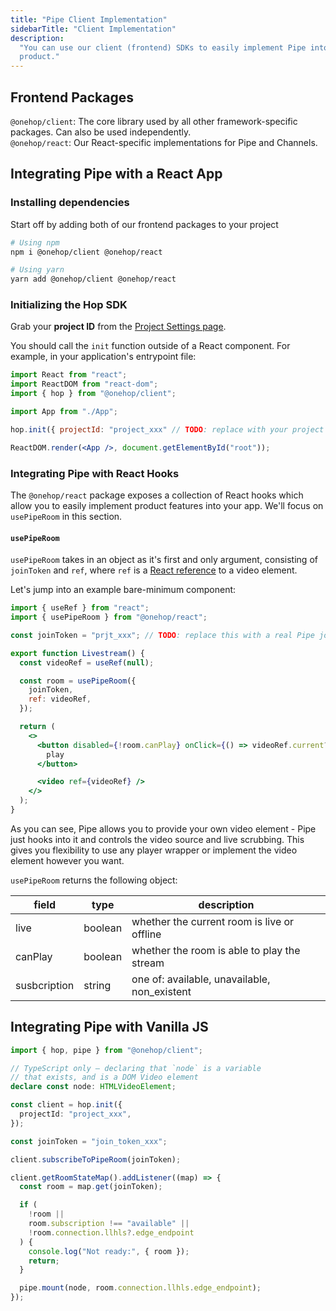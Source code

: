 ```yaml
---
title: "Pipe Client Implementation"
sidebarTitle: "Client Implementation"
description:
  "You can use our client (frontend) SDKs to easily implement Pipe into your
  product."
---
```


## Frontend Packages

`@onehop/client`: The core library used by all other framework-specific
packages. Can also be used independently.  
`@onehop/react`: Our React-specific implementations for Pipe and Channels.

## Integrating Pipe with a React App

### Installing dependencies

Start off by adding both of our frontend packages to your project

```sh
# Using npm
npm i @onehop/client @onehop/react

# Using yarn
yarn add @onehop/client @onehop/react
```

### Initializing the Hop SDK

Grab your **project ID** from the
[Project Settings page](https://console.hop.io/project/settings).

You should call the `init` function outside of a React component. For example,
in your application's entrypoint file:

```jsx
import React from "react";
import ReactDOM from "react-dom";
import { hop } from "@onehop/client";

import App from "./App";

hop.init({ projectId: "project_xxx" // TODO: replace with your project ID });

ReactDOM.render(<App />, document.getElementById("root"));

```

### Integrating Pipe with React Hooks

The `@onehop/react` package exposes a collection of React hooks which allow you
to easily implement product features into your app. We'll focus on `usePipeRoom`
in this section.

#### `usePipeRoom`

`usePipeRoom` takes in an object as it's first and only argument, consisting of
`joinToken` and `ref`, where `ref` is a
[React reference](https://reactjs.org/refs-and-the-dom.html) to a video element.

Let's jump into an example bare-minimum component:

```jsx
import { useRef } from "react";
import { usePipeRoom } from "@onehop/react";

const joinToken = "prjt_xxx"; // TODO: replace this with a real Pipe join token

export function Livestream() {
  const videoRef = useRef(null);

  const room = usePipeRoom({
    joinToken,
    ref: videoRef,
  });

  return (
    <>
      <button disabled={!room.canPlay} onClick={() => videoRef.current?.play()}>
        play
      </button>

      <video ref={videoRef} />
    </>
  );
}
```

As you can see, Pipe allows you to provide your own video element - Pipe just
hooks into it and controls the video source and live scrubbing. This gives you
flexibility to use any player wrapper or implement the video element however you
want.

`usePipeRoom` returns the following object:

| field        | type    | description                                  |
| ------------ | ------- | -------------------------------------------- |
| live         | boolean | whether the current room is live or offline  |
| canPlay      | boolean | whether the room is able to play the stream  |
| susbcription | string  | one of: available, unavailable, non_existent |

## Integrating Pipe with Vanilla JS

```ts
import { hop, pipe } from "@onehop/client";

// TypeScript only — declaring that `node` is a variable
// that exists, and is a DOM Video element
declare const node: HTMLVideoElement;

const client = hop.init({
  projectId: "project_xxx",
});

const joinToken = "join_token_xxx";

client.subscribeToPipeRoom(joinToken);

client.getRoomStateMap().addListener((map) => {
  const room = map.get(joinToken);

  if (
    !room ||
    room.subscription !== "available" ||
    !room.connection.llhls?.edge_endpoint
  ) {
    console.log("Not ready:", { room });
    return;
  }

  pipe.mount(node, room.connection.llhls.edge_endpoint);
});
```
